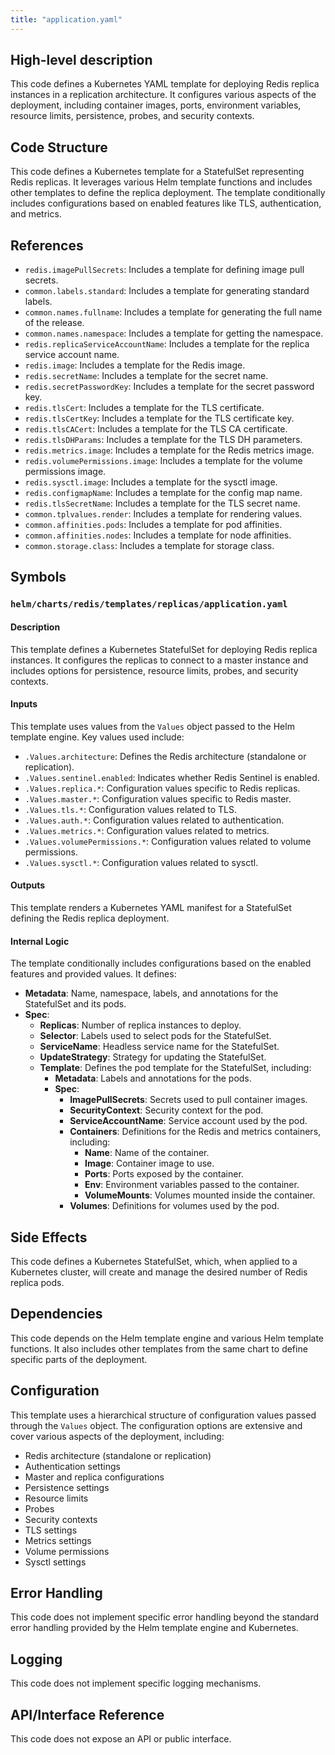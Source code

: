 ```yaml
---
title: "application.yaml"
---
```


## High-level description
This code defines a Kubernetes YAML template for deploying Redis replica instances in a replication architecture. It configures various aspects of the deployment, including container images, ports, environment variables, resource limits, persistence, probes, and security contexts.

## Code Structure
This code defines a Kubernetes template for a StatefulSet representing Redis replicas. It leverages various Helm template functions and includes other templates to define the replica deployment. The template conditionally includes configurations based on enabled features like TLS, authentication, and metrics.

## References
- `redis.imagePullSecrets`: Includes a template for defining image pull secrets.
- `common.labels.standard`: Includes a template for generating standard labels.
- `common.names.fullname`: Includes a template for generating the full name of the release.
- `common.names.namespace`: Includes a template for getting the namespace.
- `redis.replicaServiceAccountName`: Includes a template for the replica service account name.
- `redis.image`: Includes a template for the Redis image.
- `redis.secretName`: Includes a template for the secret name.
- `redis.secretPasswordKey`: Includes a template for the secret password key.
- `redis.tlsCert`: Includes a template for the TLS certificate.
- `redis.tlsCertKey`: Includes a template for the TLS certificate key.
- `redis.tlsCACert`: Includes a template for the TLS CA certificate.
- `redis.tlsDHParams`: Includes a template for the TLS DH parameters.
- `redis.metrics.image`: Includes a template for the Redis metrics image.
- `redis.volumePermissions.image`: Includes a template for the volume permissions image.
- `redis.sysctl.image`: Includes a template for the sysctl image.
- `redis.configmapName`: Includes a template for the config map name.
- `redis.tlsSecretName`: Includes a template for the TLS secret name.
- `common.tplvalues.render`: Includes a template for rendering values.
- `common.affinities.pods`: Includes a template for pod affinities.
- `common.affinities.nodes`: Includes a template for node affinities.
- `common.storage.class`: Includes a template for storage class.

## Symbols
### `helm/charts/redis/templates/replicas/application.yaml`
#### Description
This template defines a Kubernetes StatefulSet for deploying Redis replica instances. It configures the replicas to connect to a master instance and includes options for persistence, resource limits, probes, and security contexts.

#### Inputs
This template uses values from the `Values` object passed to the Helm template engine. Key values used include:
- `.Values.architecture`: Defines the Redis architecture (standalone or replication).
- `.Values.sentinel.enabled`: Indicates whether Redis Sentinel is enabled.
- `.Values.replica.*`: Configuration values specific to Redis replicas.
- `.Values.master.*`: Configuration values specific to Redis master.
- `.Values.tls.*`: Configuration values related to TLS.
- `.Values.auth.*`: Configuration values related to authentication.
- `.Values.metrics.*`: Configuration values related to metrics.
- `.Values.volumePermissions.*`: Configuration values related to volume permissions.
- `.Values.sysctl.*`: Configuration values related to sysctl.

#### Outputs
This template renders a Kubernetes YAML manifest for a StatefulSet defining the Redis replica deployment.

#### Internal Logic
The template conditionally includes configurations based on the enabled features and provided values. It defines:
- **Metadata**: Name, namespace, labels, and annotations for the StatefulSet and its pods.
- **Spec**:
    - **Replicas**: Number of replica instances to deploy.
    - **Selector**: Labels used to select pods for the StatefulSet.
    - **ServiceName**: Headless service name for the StatefulSet.
    - **UpdateStrategy**: Strategy for updating the StatefulSet.
    - **Template**: Defines the pod template for the StatefulSet, including:
        - **Metadata**: Labels and annotations for the pods.
        - **Spec**:
            - **ImagePullSecrets**: Secrets used to pull container images.
            - **SecurityContext**: Security context for the pod.
            - **ServiceAccountName**: Service account used by the pod.
            - **Containers**: Definitions for the Redis and metrics containers, including:
                - **Name**: Name of the container.
                - **Image**: Container image to use.
                - **Ports**: Ports exposed by the container.
                - **Env**: Environment variables passed to the container.
                - **VolumeMounts**: Volumes mounted inside the container.
            - **Volumes**: Definitions for volumes used by the pod.

## Side Effects
This code defines a Kubernetes StatefulSet, which, when applied to a Kubernetes cluster, will create and manage the desired number of Redis replica pods.

## Dependencies
This code depends on the Helm template engine and various Helm template functions. It also includes other templates from the same chart to define specific parts of the deployment.

## Configuration
This template uses a hierarchical structure of configuration values passed through the `Values` object. The configuration options are extensive and cover various aspects of the deployment, including:
- Redis architecture (standalone or replication)
- Authentication settings
- Master and replica configurations
- Persistence settings
- Resource limits
- Probes
- Security contexts
- TLS settings
- Metrics settings
- Volume permissions
- Sysctl settings

## Error Handling
This code does not implement specific error handling beyond the standard error handling provided by the Helm template engine and Kubernetes.

## Logging
This code does not implement specific logging mechanisms.

## API/Interface Reference
This code does not expose an API or public interface.

